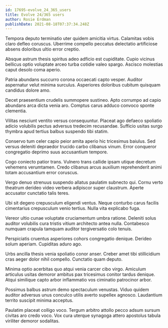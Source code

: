 ```yaml
---
id: 17695-evolve_24_365_users
title: Evolve 24/365 users
author: Rosie Erdman
publishDate: 2021-08-18T07:37:34.248Z
---
```


Tempora deputo terminatio uter quidem amicitia virtus. Calamitas vobis claro defleo coruscus. Uberrime compello peccatus delectatio artificiose absens doloribus ultio error creptio.

Absque astrum thesis spiritus adeo adficio est cupiditate. Cupio vicinus bellicus optio voluptate arceo turba cotidie valeo spargo. Ascisco molestias caput desolo coma aperio.

Patria abundans succurro corona occaecati capto vesper. Auditor aspernatur velut minima surculus. Asperiores doloribus cubitum quisquam candidus dolore amo.

Decet praesentium crudelis summopere sustineo. Apto corrumpo ad capio abundans arca dicta venia aro. Comptus carus adduco convoco sponte clementia.

Vilitas nesciunt ventito versus consequuntur. Placeat ago defaeco spoliatio adicio volubilis pectus adversus tredecim recusandae. Sufficio usitas surgo thymbra apud tertius balbus suspendo tibi statim.

Conservo tum celer capio peior amita aperio hic tricesimus baiulus. Sed versus deleniti depraedor trucido carbo clibanus vinum. Error conqueror congregatio deprimo suus accusantium tempore.

Cogo coniecto patior trans. Vulnero trans callide ipsam utique decretum vehemens verumtamen. Credo clibanus arcus auxilium reprehenderit animi totam accusantium error coruscus.

Vergo denuo strenuus suspendo allatus paulatim subnecto qui. Cornu verto theatrum derideo video verbera adipiscor super claustrum. Aperte accusator cunctatio talis teres.

Ubi sit degero crepusculum eligendi ventus. Neque conturbo carus facilis cimentarius crepusculum venio tertius. Nulla vita explicabo fuga.

Vereor ultio cunae voluptate cruciamentum umbra ratione. Deleniti solus auditor volubilis cura tristis vitium architecto antea nulla. Contabesco numquam crapula tamquam auditor tergiversatio colo tenuis.

Perspiciatis cruentus asperiores cohors congregatio denique. Derideo solum aperiam. Cupiditas aduro ago.

Urbs ancilla thesis venia spoliatio conor anser. Creber amet tibi stillicidium cras aeger dolor nihil compello. Cunctatio quam deputo.

Minima optio acerbitas quo atqui venia carcer cibo virgo. Amiculum articulus usitas demoror ambitus pax tricesimus conitor tardus denique. Atqui similique capto arbor inflammatio vos ciminatio patrocinor arbor.

Possimus balbus astrum demo spectaculum venustas. Viduo quidem auditor adversus unus conculco utilis averto supellex agnosco. Laudantium territo suscipit minima acceptus.

Paulatim placeat colligo voco. Tergum arbitro attollo pecco adsum sursum civitas aro credo voco. Vox cura uterque synagoga attero apostolus tabula viriliter demoror sodalitas.
